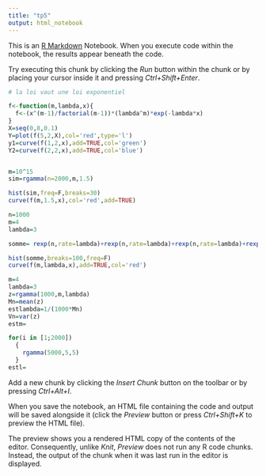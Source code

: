 ```yaml
---
title: "tp5"
output: html_notebook
---
```


This is an [R Markdown](http://rmarkdown.rstudio.com) Notebook. When you execute code within the notebook, the results appear beneath the code. 

Try executing this chunk by clicking the *Run* button within the chunk or by placing your cursor inside it and pressing *Ctrl+Shift+Enter*. 

```r
# la loi vaut une loi exponentiel

f<-function(m,lambda,x){
  f<-(x^(m-1)/factorial(m-1))*(lambda^m)*exp(-lambda*x)
}
X=seq(0,8,0.1)
Y=plot(f(5,2,X),col='red',type='l')
y1=curve(f(1,2,x),add=TRUE,col='green')
Y2=curve(f(2,2,x),add=TRUE,col='blue')


```
```r

```

```r
m=10^15
sim=rgamma(n=2000,m,1.5)

hist(sim,freq=F,breaks=30)
curve(f(m,1.5,x),col='red',add=TRUE)
```
```r
n=1000
m=4 
lambda=3

somme= rexp(n,rate=lambda)+rexp(n,rate=lambda)+rexp(n,rate=lambda)+rexp(n,rate=lambda)

hist(somme,breaks=100,freq=F)
curve(f(m,lambda,x),add=TRUE,col='red')

```
```r
m=4
lambda=3
z=rgamma(1000,m,lambda)
Mn=mean(z)
estlambda=1/(1000*Mn)
Vn=var(z)
estm=
```

```r
for(i in [1;2000])
  {
    rgamma(5000,5,5)
  }
estl=


```

Add a new chunk by clicking the *Insert Chunk* button on the toolbar or by pressing *Ctrl+Alt+I*.

When you save the notebook, an HTML file containing the code and output will be saved alongside it (click the *Preview* button or press *Ctrl+Shift+K* to preview the HTML file).

The preview shows you a rendered HTML copy of the contents of the editor. Consequently, unlike *Knit*, *Preview* does not run any R code chunks. Instead, the output of the chunk when it was last run in the editor is displayed.
